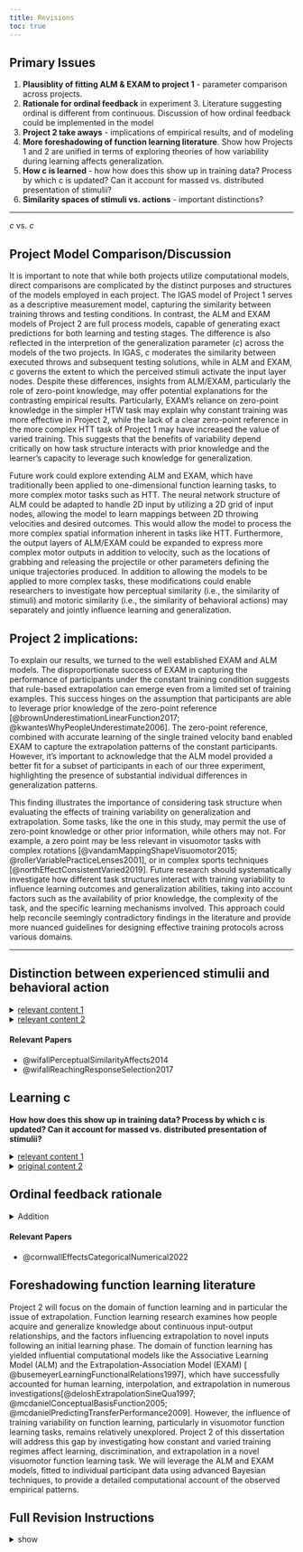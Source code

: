 ```yaml
---
title: Revisions
toc: true
---
```


## Primary Issues

1)  **Plausiblity of fitting ALM & EXAM to project 1** - parameter comparison across projects.  
2)  **Rationale for ordinal feedback** in experiment 3. Literature suggesting ordinal is different from continuous. Discussion of how ordinal feedback could be implemented in the model\
3)  **Project 2 take aways** - implications of empirical results, and of modeling\
4)  **More foreshadowing of function learning literature**. Show how Projects 1 and 2 are unified in terms of exploring theories of how variability during learning affects generalization.\
5)  **How c is learned** - how how does this show up in training data? Process by which c is updated? Can it account for massed vs. distributed presentation of stimulii?\
6)  **Similarity spaces of stimuli vs. actions** - important distinctions?\


-----


$c$ vs. *c*

## Project Model Comparison/Discussion


It is important to note that while both projects utilize computational models, direct comparisons are complicated by the distinct purposes and structures of the models employed in each project. The IGAS model of Project 1 serves as a descriptive measurement model, capturing the similarity between training throws and testing conditions. In contrast, the ALM and EXAM models of Project 2 are full process models, capable of generating exact predictions for both learning and testing stages. The difference is also reflected in the interpretion of the generalization parameter ($c$) across the models of the two projects. In IGAS, $c$ moderates the similarity between executed throws and subsequent testing solutions, while in ALM and EXAM, $c$ governs the extent to which the perceived stimuli activate the input layer nodes. Despite these differences, insights from ALM/EXAM, particularly the role of zero-point knowledge, may offer potential explanations for the contrasting empirical results. Particularly, EXAM's reliance on zero-point knowledge in the simpler HTW task may explain why constant training was more effective in Project 2, while the lack of a clear zero-point reference in the more complex HTT task of Project 1 may have increased the value of varied training. This suggests that the benefits of variability depend critically on how task structure interacts with prior knowledge and the learner's capacity to leverage such knowledge for generalization.

Future work could explore extending ALM and EXAM, which have traditionally been applied to one-dimensional function learning tasks, to more complex motor tasks such as HTT. The neural network structure of ALM could be adapted to handle 2D input by utilizing a 2D grid of input nodes, allowing the model to learn mappings between 2D throwing velocities and desired outcomes. This would allow the model to process the more complex spatial information inherent in tasks like HTT. Furthermore, the output layers of ALM/EXAM could be expanded to express more complex motor outputs in addition to velocity, such as the locations of grabbing and releasing the projectile or other parameters defining the unique trajectories produced. In addition to allowing the models to be applied to more complex tasks, these modifications could enable researchers to investigate how perceptual similarity (i.e., the similarity of stimuli) and motoric similarity (i.e., the similarity of behavioral actions) may separately and jointly influence learning and generalization. 













## Project 2 implications:

To explain our results, we turned to the well established EXAM and ALM models. The disproportionate success of EXAM in capturing the performance of participants under the constant training condition suggests that rule-based extrapolation can emerge even from a limited set of training examples. This success hinges on the assumption that participants are able to leverage prior knowledge of the zero-point reference [@brownUnderestimationLinearFunction2017; @kwantesWhyPeopleUnderestimate2006]. The zero-point reference, combined with accurate learning of the single trained velocity band enabled EXAM to capture the extrapolation patterns of the constant participants. However, it's important to acknowledge that the ALM model provided a better fit for a subset of participants in each of our three experiment, highlighting the presence of substantial individual differences in generalization patterns. 

This finding illustrates the importance of considering task structure when evaluating the effects of training variability on generalization and extrapolation. Some tasks, like the one in this study, may permit the use of zero-point knowledge or other prior information, while others may not. For example, a zero point may be less relevant in visuomotor tasks with complex rotations [@vandamMappingShapeVisuomotor2015; @rollerVariablePracticeLenses2001], or in complex sports techniques [@northEffectConsistentVaried2019]. Future research should systematically investigate how different task structures interact with training variability to influence learning outcomes and generalization abilities, taking into account factors such as the availability of prior knowledge, the complexity of the task, and the specific learning mechanisms involved. This approach could help reconcile seemingly contradictory findings in the literature and provide more nuanced guidelines for designing effective training protocols across various domains.





------

## Distinction between experienced stimulii and behavioral action

<details>

<summary>[relevant content 1](https://tegorman13.github.io/Dissertation/Manuscript/output/manuscript.html#:~:text=Our%20modelling%20approach,of%20Knowledge%20II.){target="_blank"}</summary>

> Our modelling approach does differ from category learning implementations of instance-based models in several ways. One such difference is the nature of the training instances that are assumed to be stored. In category learning studies, instances are represented as points in a multidimensional space of all of the attributes that define a category item (e.g., size/color/shape). Rather than defining instances in terms of what stimuli learners experience, our approach assumes that stored, motor instances reflect how they act, in terms of the velocity applied to the ball on each throw. An advantage of many motor learning tasks is the relative ease with which task execution variables can be directly measured (e.g., movement force, velocity, angle, posture) in addition to the decision and response time measures that typically exhaust the data generated from more classical cognitive tasks. Of course, whether learners actually are storing each individual motor instance is a fundamental question beyond the scope of the current work – though as described in the introduction there is some evidence in support of this idea (Chamberlin & Magill, 1992a; Crump & Logan, 2010; Hommel, 1998; Meigh et al., 2018; Poldrack et al., 1999). A particularly noteworthy instance-based model of sensory-motor behavior is the Knowledge II model of Rosenbaum and colleagues (R. G. Cohen & Rosenbaum, 2004; Rosenbaum et al., 1995). Knowledge II explicitly defines instances as postures (joint combinations), and is thus far more detailed than IGAS in regards to the contents of stored instances. Knowledge II also differs from IGAS in that learning is accounted for by both the retrieval of stored postures, and the generation of novel postures via the modification of retrieved postures. A promising avenue for future research would be to combine the adaptive similarity mechanism of IGAS with the novel instance generation mechanisms of Knowledge II.

</details>

<details>

<summary>[relevant content 2](https://tegorman13.github.io/Dissertation/Manuscript/output/manuscript.html#:~:text=It%20is%20common,the%20task%20stimuli.){target="_blank"}\
</summary>

> It is common for psychological process models of categorization learning to use an approach such as multidimensional scaling so as to transform the stimuli from the physical dimensions used in the particular task into the psychological dimensions more reflective of the actual human representations (Nosofsky, 1992; Shepard, 1987). Such scaling typically entails having participants rate the similarity between individual items and using these similarity judgements to then compute the psychological distances between stimuli, which can then be fed into a subsequent model. In the present investigation, there was no such way to scale the x and y velocity components in terms of the psychological similarity, and thus our modelling does rely on the assumption that the psychological distances between the different throwing positions are proportional to absolute distances in the metric space of the task (e.g., the relative distance between positions 400 and 500 is equivalent to that between 800 and 900). However, an advantage of our approach is that we are measuring similarity in terms of how participants behave (applying a velocity to the ball), rather than the metric features of the task stimuli.

</details>

#### **Relevant Papers**

-   @wifallPerceptualSimilarityAffects2014
-   @wifallReachingResponseSelection2017

## Learning c

**How how does this show up in training data? Process by which c is updated? Can it account for massed vs. distributed presentation of stimulii?**\

<details>

<summary>[relevant content 1](https://tegorman13.github.io/Dissertation/Manuscript/output/manuscript.html#:~:text=However%2C%20previous%20research,the%20trained%20positions.)</summary>

> However, previous research has suggested that participants may differ in their level of generalization as a function of prior experience, and that such differences in generalization gradients can be captured by fitting the generalization parameter of an instance-based model separately to each group (Hahn et al., 2005; Lamberts, 1994). Relatedly, the influential Bayesian generalization model developed by Tenenbaum & Griffiths (2001) predicts that the breadth of generalization will increase when a rational agent encounters a wider variety of examples. Following these leads, we assume that in addition to learning the task itself, participants are also adjusting how generalizable their experience should be. Varied versus constant participants may be expected to learn to generalize their experience to different degrees. To accommodate this difference, the generalization parameter of the instance-based model (in the present case, the c parameter) can be allowed to vary between the two groups to reflect the tendency of learners to adaptively tune the extent of their generalization. One specific hypothesis is that people adaptively set a value of c to fit the variability of their training experience (Nosofsky & Johansen, 2000; Sakamoto et al., 2006). If one’s training experience is relatively variable, as with the variable training condition, then one might infer that future test situations will also be variable, in which case a low value of c will allow better generalization because generalization will drop off slowly with training-to-testing distance. Conversely, if one’s training experience has little variability, as found in the constant training conditions, then one might adopt a high value of c so that generalization falls off rapidly away from the trained positions.

</details>

<details>

<summary>[original content 2](https://tegorman13.github.io/Dissertation/Manuscript/output/manuscript.html#:~:text=A%20learning%20system,values%20for%20c.)</summary>

> Furthermore, we showed that the general pattern of results from Experiment 2 could be parsimoniously accommodated by an instance-based similarity model, but only with the assumption that constant and varied participants generalize their training experience to different degrees.
>
> Our results thus suggest that the benefits of variation cannot be explained by the varied-trained participants simply covering a broader range of the task space. Rather, the modeling suggests that varied participants also learn to adaptively tune their generalization function such that throwing locations generalize more broadly to one another than they do in the constant condition. A learning system could end up adopting a higher c value in the constant than variable training conditions by monitoring the trial-by-trial variability of the training items. The c parameter would be adapted downwards when adjacent training items are dissimilar to each other and adapted upwards when adjacent training items are the same. In this fashion, contextually appropriate c values could be empirically learned. This learning procedure would capture the insight that if a situation has a high amount variability, then the learner should be predisposed toward thinking that subsequent test items will also show considerable variability, in which case generalization gradients should be broad, as is achieved by low values for c. @sakamotoTrackingVariabilityLearning2006 implemented a similar learning mechanism for updating the generalization paramater in an exemplar-based model (although in their model, a separate generalization parameter is assigned to each exemplar). In their experiment, participants were trained on a high variability and a low variability category, and the dynamically updated generalization parameter was necessary to account for broader generalione   zation observed around the high variability category when participants were tested with an ambiguous intermediary item. In a subsequent work [@sakamotoPuttingPsychologyBack2008], the same authors showed that a similar learning mechanism could account for the pattern wherein participants generalize more broadly around a category when the average distance between the category exemplars is larger (however the only model tested in this work was a prototype model). 
>
> As described above, the idea that learners flexibly adjust their generalization gradient based on prior experience does have precedent in the domains of category learning (Aha & Goldstone, 1992; Briscoe & Feldman, 2011; Hahn et al., 2005; Lamberts, 1994; Op de Beeck et al., 2008), and sensorimotor adaptation (Marongelli & Thoroughman, 2013; Taylor & Ivry, 2013; Thoroughman & Taylor, 2005). Lamberts (1994) showed that a simple manipulation of background knowledge during a categorization test resulted in participants generalizing their training experience more or less broadly, and moreover that such a pattern could be captured by allowing the generalization parameter of an instance-based similarity model to be fit separately between conditions. The flexible generalization parameter has also successfully accounted for generalization behavior in cases where participants have been trained on categories that differ in their relative variability (Hahn et al., 2005; Sakamoto et al., 2006). However, to the best of our knowledge, IGAS is the first instance-based similarity model that has been put forward to account for the effect of varied training in a visuomotor skill task. Although IGAS was inspired by work in the domain of category learning, its success in a distinct domain may not be surprising in light of the numerous prior observations that at least certain aspects of learning and generalization may operate under common principles across different tasks and domains (Censor et al., 2012; Hills et al., 2010; Jamieson et al., 2022; Law & Gold, 2010; Roark et al., 2021; Rosenbaum et al., 2001; Vigo et al., 2018; Wall et al., 2021; Wu et al., 2020; J. Yang et al., 2020).

</details>

## Ordinal feedback rationale

<details>

<summary>Addition</summary>

> In Experiment 3, we sought to further explore the generality of the findings from the first two experiments by modifying the type of feedback provided during training. Specifically, we provided ordinal feedback instead of the continuous feedback used in the previous two experiments. Ordinal feedback provides learners with directional information about the results of their throw (e.g., above the target, below the target, or hitting the target) rather than precise numerical deviations. This form of feedback resembles many real-world learning scenarios, such as a coach instructing an athlete to perform a movement using "more force" or "less force", or a teacher providing letter grades rather than numeric scores. Although ordinal feedback provides less detailed information per trial, prior research has shown that less detailed feedback isn't necessarily detrimental to learning. For example, @cornwallEffectsCategoricalNumerical2022 manipulated whether participants received categorical (correct or incorrect) vs. numerical feedback (reward points ranging from 50-100). They found that the categorical condition produced superior learning, which they explained as arising from larger prediction errors. Although we do not make specific predictions about the ordinal condition in our study, it serves as a manipulation that might influence the learning process. 

</details>

#### **Relevant Papers**

-   @cornwallEffectsCategoricalNumerical2022



## Foreshadowing function learning literature


Project 2 will focus on the domain of function learning and in particular the issue of extrapolation. Function learning research examines how people acquire and generalize knowledge about continuous input-output relationships, and the factors influencing extrapolation to novel inputs following an initial learning phase. The domain of function learning has yielded influential computational models like the Associative Learning Model (ALM) and the Extrapolation-Association Model (EXAM) [ @busemeyerLearningFunctionalRelations1997], which have successfully accounted for human learning, interpolation, and extrapolation in numerous investigations[@deloshExtrapolationSineQua1997; @mcdanielConceptualBasisFunction2005; @mcdanielPredictingTransferPerformance2009]. However, the influence of training variability on function learning, particularly in visuomotor function learning tasks, remains relatively unexplored. Project 2 of this dissertation will address this gap by investigating how constant and varied training regimes affect learning, discrimination, and extrapolation in a novel visuomotor function learning task. We will leverage the ALM and EXAM models, fitted to individual participant data using advanced Bayesian techniques, to provide a detailed computational account of the observed empirical patterns.






## Full Revision Instructions

<details>

<summary>show</summary>

1.  Add participant/trial exclusion conditions for Project 2

2.  Compare parameters values across projects or explain why this isn't possible.  In the General Discussion to both projects, describe the prospects for applying ALM+EXAM to Project 1 (you don't have to actually fit Project 1 with ALM+EXAM).  If ALM+EXAM can likely fit both sets of results, with their opposite generalization patterns vis-a-vis constant vs variable training, then does ALM+EXAM provide a compelling explanation for constant \> variable extrapolation in Project 2 or is it too flexible a model?

3.  Justify why the ordinal feedback in Project 2 Experiment 3 is an interesting manipulation.  Is there a literature suggesting that there would be an important difference between continuous vs ordinal feedback?  How would you incorporate ordinal feedback into ALM+EXAM (you don't have to actually implement this model)?

4.  In the discussion to Project 2, explain what are the most important implications of the empirical results for theories of human learning and generalization.  Also explain what are the most important implications of the ALM and EXAM modeling are for our understanding of human learning and generalization.  As it currently stands, there is not much of a take-home message from Project 2.

5.  Somewhere in the introduction to both of the projects, foreshadow the function learning literature that will be relevant to Project 2, and show how Projects 1 and 2 are unified in terms of exploring theories of how variability during learning affects generalization.

6.  Are there new predictions to make about how the process of c being learned during training would show up in the performance during training, or anywhere else?  For instance, do you propose that c is adjusted on the basis of experienced differences from one trial to the next, or on the basis of running estimates of SD in the data, etc.? Could differences in possible learning processes for c account for effects of massed vs. distributed presentation of stimuli? 

7.  The distinction between experienced stimuli and behavioral actions  seems like an important factor to explore more in a discussion, given that the similarity space in the two could differ in ways that could affect behavior (and appropriate modeling).

</details>